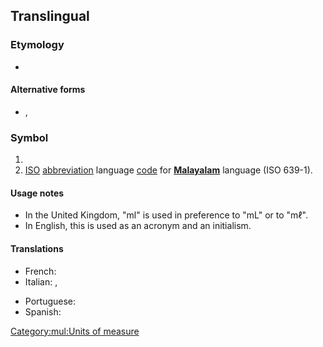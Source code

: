 {{also|ML|Ml|mL|.ml|ml.|Mℓ|mℓ}}
{{see|µl}}
==Translingual==

===Etymology===
* {{sense|unit}} {{prefix|mul|m|l}}

====Alternative forms====
* {{sense|unit}} {{l|mul|mL}}, {{l|mul|mℓ}}

===Symbol===
{{head|mul|symbol}}

# {{SI-unit-abb2|milli|liter|litre|[[fluid measure]]}}
# [[ISO]] [[abbreviation]] language [[code]] for '''[[Malayalam]]''' language (ISO 639-1).

====Usage notes====
{{sense|millilitre}}
* In the United Kingdom, "ml" is used in preference to "mL" or to "mℓ".
* In English, this is used as an acronym and an initialism.

====Translations====
{{trans-top|symbol for the milliliter}}
* French: {{t+|fr|ml}}
* Italian: {{t+|it|ml}}, {{t+|it|mL}}
{{trans-mid}}
* Portuguese: {{t|pt|ml}}
* Spanish: {{t|es|ml}}
{{trans-bottom}}

[[Category:mul:Units of measure]]